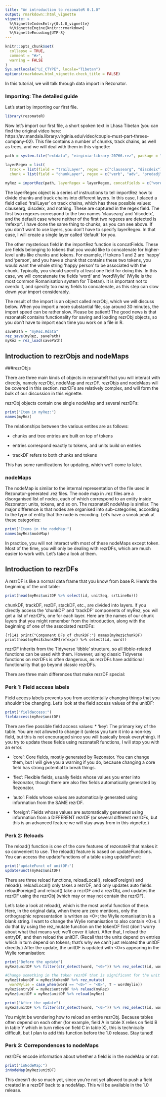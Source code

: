 ```yaml
---
title: "An introduction to rezonateR 0.1.0"
output: rmarkdown::html_vignette
vignette: >
  %\VignetteIndexEntry{0.1.0_vignette}
  %\VignetteEngine{knitr::rmarkdown}
  %\VignetteEncoding{UTF-8}
---
```


```r
knitr::opts_chunk$set(
  collapse = TRUE,
  comment = "#>",
  warning = FALSE
)
Sys.setlocale("LC_CTYPE", locale="Tibetan")
options(rmarkdown.html_vignette.check_title = FALSE)
```

In this tutorial, we will talk through data import in Rezonator.

### Importing: The detailed guide

Let's start by importing our first file. 

```r
library(rezonateR)
```

Now let's import our first file, a short spoken text in Lhasa Tibetan (you can find the original video here: https://av.mandala.library.virginia.edu/video/couple-must-part-threes-company-02). This file contains a number of chunks, track chains, as well as trees, and we will deal with them in this vignette:

```r
path = system.file("extdata", "virginia-library-20766.rez", package = "rezonateR")

layerRegex = list(
  track = list(field = "trailLayer", regex = c("clausearg", "discdeix"), names = c("clausearg", "discdeix", "refexpr")),
  chunk = list(field = "chunkLayer", regex = c("verb", "adv", "predadj"), names = c("verb", "adv", "predadj", "refexpr")))

myRez = importRez(path, layerRegex = layerRegex, concatFields = c("word", "wordWylie"))
```

The layerRegex object is a series of instructions to tell importRez how to divide chunks and track chains into different layers. In this case, I placed a field called 'trailLayer' on track chains, which has three possible values: clausearg, discdeix, and nothing. These are captured in the regex field. The first two regexes correspond to the two names 'clausearg' and 'discdeix', and the default case where neither of the first two regexes are detected is 'refexpr'. I have done the same thing to chunks, as you can see above. If you don't want to use layers, you don't have to specify layerRegex. In that case, I will create a single layer called 'default' for you.

The other mysterious field in the importRez function is concatFields. These are fields belonging to tokens that you would like to concatenate for higher-level units like chunks and tokens. For example, if tokens 1 and 2 are 'happy' and 'person', and you have a chunk that contains these two tokens, you would want the whole string 'happy person' to be associated with the chunk. Typically, you should specify at least one field for doing this. In this case, we will concatenate the fields 'word' and 'wordWylie' (Wylie is the most common Romanisation system for Tibetan). It is important not to overdo it, and specify too many fields to concatenate, as this step can slow down your import considerably.

The result of the import is an object called rezrObj, which we will discuss below. When you import a more substantial file, say around 30 minutes, the import speed can be rather slow. Please be patient! The good news is that rezonateR contains functionality for saving and loading rezrObj objects, so you don't have to import each time you work on a file in R.

```r
savePath = "myRez.Rdata"
rez_save(myRez, savePath)
myRez = rez_load(savePath)
```

## Introduction to rezrObjs and nodeMaps

###rezrObjs

There are three main kinds of objects in rezonateR that you will interact with directly, namely rezrObj, nodeMap and rezrDF. rezrObjs and nodeMaps will be covered in this section. rezrDFs are relatively complex, and will form the bulk of our discussion in this vignette.

rezrObj objects contain one single nodeMap and several rezrDFs:

```r
print("Item in myRez:")
names(myRez)
```

The relationships between the various entites are as follows:

* chunks and tree entries are built on top of tokens

* entries correspond exactly to tokens, and units build on entries

* trackDF refers to both chunks and tokens

This has some ramifications for updating, which we'll come to later.

### nodeMaps

The nodeMap is similar to the internal representation of the file used in Rezonator-generated .rez files. The node map in .rez files are a disorganised list of nodes, each of which correspond to an entity inside Rezonator: units, tokens, and so on. The rezonateR nodeMap is similar. The major difference is that nodes are organised into sub-categories, according to the type of entity that the node is encoding. Let's have a sneak peak at these categories:

```r
print("Items in the nodeMap:")
names(myRez$nodeMap)
```
In practice, you will not interact with most of these nodeMaps except token. Most of the time, you will only be dealing with rezrDFs, which are much easier to work with. Let's take a look at them.

## Introduction to rezrDFs

A rezrDF is like a normal data frame that you know from base R. Here's the beginning of the unit table:

```r
print(head(myRez$unitDF %>% select(id, unitSeq, srtLineBo)))
```

chunkDF, trackDF, rezDF, stackDF, etc., are divided into layers. If you directly access the 'chunkDF' and 'trackDF' components of myRez, you will get a list of rezrDFs, one for each layer. Here are the names of our chunk layers that you might remember from the introduction, along with the beginning of one of the associated rezrDFs:

```{r}141
print("Component DFs of chunkDF:")
names(myRez$chunkDF)
print(head(myRez$chunkDF$refexpr) %>% select(id, word))
```

rezrDF inherits from the Tidyverse 'tibble' structure, so all tibble-related functions can be used with them. However, using classic Tidyverse functions on rezrDFs is often dangerous, as rezrDFs have additional functionality that go beyond classic rezrDFs.

There are three main differences that make rezrDF special:

### Perk 1: Field access labels

Field access labels prevents you from accidentally changing things that you shouldn't be changing. Let's look at the field access values of the unitDF:

```r
print("fieldaccess:")
fieldaccess(myRez$unitDF)
```
There are five possible field access values:
* 'key': The primary key of the table. You are not allowed to change it (unless you turn it into a non-key field, but this is not encouraged since you will basically break everything). If you try to update these fields using rezonateR functions, I will stop you with an error.

* 'core': Core fields, mostly generated by Rezonator. You can change them, but I will give you a warning if you do, because changing a core field has strong potential to break things.  

* 'flex': Flexible fields, usually fields whose values you enter into Rezonator, though there are also flex fields automatically generated by Rezonator.

* 'auto': Fields whose values are automatically generated using information from the SAME rezrDF.

* 'foreign': Fields whose values are automatically generated using information from a DIFFERENT rezrDF (or several different rezrDFs, but this is an advanced feature we will stay away from in this vignette.)


### Perk 2: Reloads

The reload() function is one of the core features of rezonateR that makes it so convenient to use. The reload() feature is based on updateFunctions. You can access the updateFunctions of a table using updateFunct:

```r
print("updateFunct of unitDF:")
updateFunct(myRez$unitDF)
```
There are three reload functions, reloadLocal(), reloadForeign() and reload(). reloadLocal() only takes a rezrDF, and only updates auto fields. reloadForeign() and reload() take a rezrDF and a rezrObj, and updates the rezrDF using the rezrObj (which may or may not contain the rezrDF).

Let's take a look at reload(), which is the most useful function of these. Here, in the original data, when there are zero mentions, only the orthographic representation is written as <0>; the Wylie romanisation is a blank string. I want to change the Wylie romanisation to also contain <0>s. I do that by using the rez_mutate function on the tokenDF first (don't worry about what that means yet; we'll cover it later). After that, I reload the entryDF, and then reload the unitDF. (Recall that the units depend on entries which in turn depend on tokens; that's why we can't just reloated the unitDF directly.) After the update, the unitDF is updated with <0>s appearing in the Wylie romanisation:

```r
print("Before the update")
myRez$unitDF %>% filter(str_detect(word, "<0>")) %>% rez_select(id, word, wordWylie) %>% head

#Change something in the token rezrDF that is significant for the unit rezrDF
myRez$tokenDF = myRez$tokenDF %>% rez_mutate(
  wordWylie = case_when(word == "<0>" ~ "<0>", T ~ wordWylie))
myRez$entryDF = myRez$entryDF %>% reload(myRez)
myRez$unitDF = myRez$unitDF %>% reload(myRez)

print("After the update")
myRez$unitDF %>% filter(str_detect(word, "<0>")) %>% rez_select(id, word, wordWylie) %>% head
```

You might be wondering how to reload an entire rezrObj. Because tables often depend on each other (for example, field A in table X relies on field B in table Y which in turn relies on field C in table X), this is technically difficult, but I plan to add this function before the 1.0 release. Stay tuned!

### Perk 3: Correpondences to nodeMaps

rezrDFs encode information about whether a field is in the nodeMap or not:

```r
print("inNodeMap:")
inNodeMap(myRez$unitDF)
```

This doesn't do so much yet, since you're not yet allowed to push a field created in a rezrDF back to a nodeMap. This will be available in the 1.0 release.

